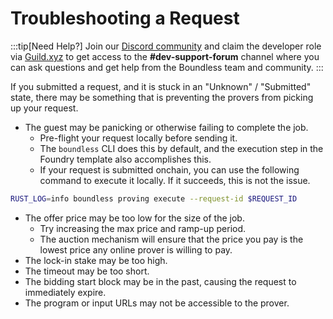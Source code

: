 # Troubleshooting a Request

:::tip[Need Help?]
Join our [Discord community](https://discord.gg/aXRuD6spez) and claim the developer role via [Guild.xyz](https://guild.xyz/boundless-xyz) to get access to the **#dev-support-forum** channel where you can ask questions and get help from the Boundless team and community.
:::

If you submitted a request, and it is stuck in an "Unknown" / "Submitted" state, there may be something that is preventing the provers from picking up your request.

- The guest may be panicking or otherwise failing to complete the job.
  - Pre-flight your request locally before sending it.
  - The `boundless` CLI does this by default, and the execution step in the Foundry template also accomplishes this.
  - If your request is submitted onchain, you can use the following command to execute it locally. If it succeeds, this is not the issue.

```sh [Terminal]
RUST_LOG=info boundless proving execute --request-id $REQUEST_ID
```

- The offer price may be too low for the size of the job.
  - Try increasing the max price and ramp-up period.
  - The auction mechanism will ensure that the price you pay is the lowest price any online prover is willing to pay.
- The lock-in stake may be too high.
- The timeout may be too short.
- The bidding start block may be in the past, causing the request to immediately expire.
- The program or input URLs may not be accessible to the prover.

